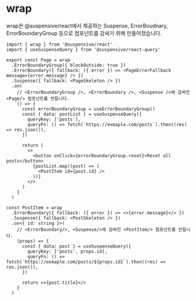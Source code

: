 # wrap

wrap은 @suspensive/react에서 제공하는 Suspense, ErrorBoudnary, ErrorBoundaryGroup 등으로 컴포넌트를 감싸기 위해 만들어졌습니다.

```tsx /wrap/
import { wrap } from '@suspensive/react'
import { useSuspenseQuery } from '@suspensive/react-query'

export const Page = wrap
  .ErrorBoundaryGroup({ blockOutside: true })
  .ErrorBoundary({ fallback: ({ error }) => <PageErrorFallback message={error.message} /> })
  .Suspense({ fallback: <PageSkeleton /> })
  .on(
    // <ErrorBoundaryGroup />, <ErrorBoundary />, <Suspense />에 감싸진 <Page/> 컴포넌트를 만듭니다.
    () => {
      const errorBoundaryGroup = useErrorBoundaryGroup()
      const { data: postList } = useSuspenseQuery({
        queryKey: ['posts'],
        queryFn: () => fetch(`https://exmaple.com/posts`).then((res) => res.json()),
      })

      return (
        <>
          <button onClick={errorBoundaryGroup.reset}>Reset all posts</button>
          {postList.map((post) => (
            <PostItem id={post.id} />
          ))}
        </>
      )
    }
  )

const PostItem = wrap
  .ErrorBoundary({ fallback: ({ error }) => <>{error.message}</> })
  .Suspense({ fallback: <PostSkeleton /> })
  .on<{ id: string }>(
    // <ErrorBoundary/>, <Suspense/>에 감싸진 <PostItem/> 컴포넌트를 만듭니다.
    (props) => {
      const { data: post } = useSuspenseQuery({
        queryKey: ['posts', props.id],
        queryFn: () => fetch(`https://exmaple.com/posts/${props.id}`).then((res) => res.json()),
      })

      return <>{post.title}</>
    }
  )
```
